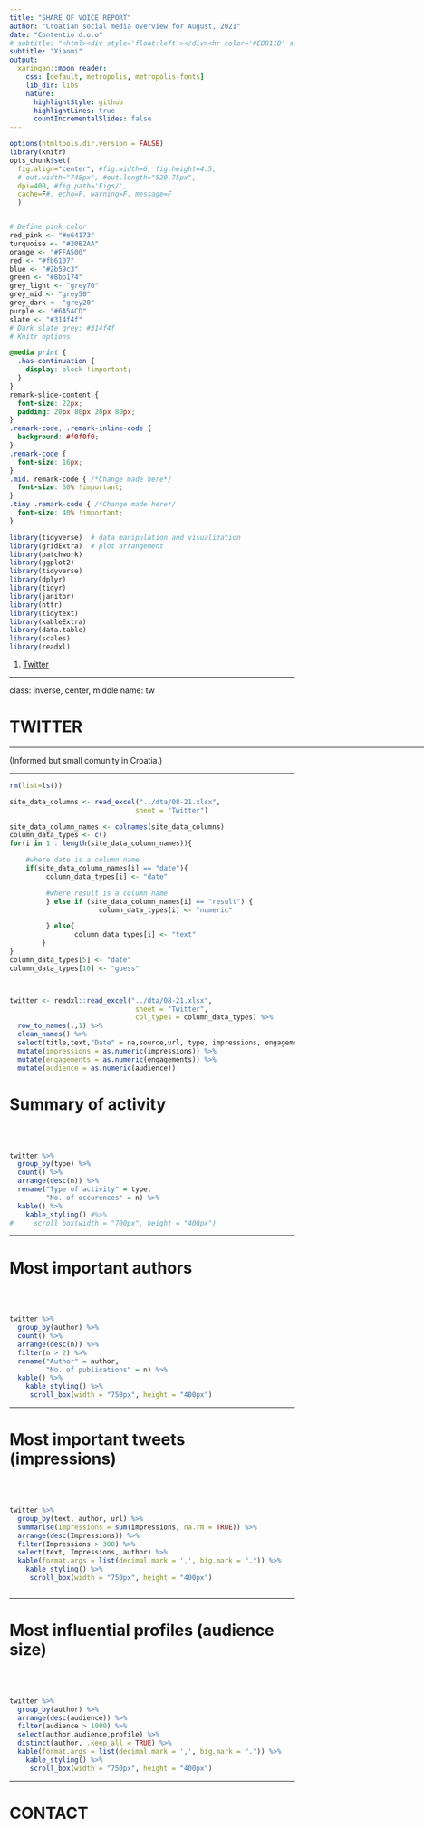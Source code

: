 ```yaml
---
title: "SHARE OF VOICE REPORT"
author: "Croatian social media overview for August, 2021"
date: "Contentio d.o.o"
# subtitle: "<html><div style='float:left'></div><hr color='#EB811B' size=1px width=796px></html>"
subtitle: "Xiaomi"
output:
  xaringan::moon_reader:
    css: [default, metropolis, metropolis-fonts] 
    lib_dir: libs
    nature:
      highlightStyle: github
      highlightLines: true
      countIncrementalSlides: false
---
```


```r
options(htmltools.dir.version = FALSE)
library(knitr)
opts_chunk$set(
  fig.align="center", #fig.width=6, fig.height=4.5, 
  # out.width="748px", #out.length="520.75px",
  dpi=400, #fig.path='Figs/',
  cache=F#, echo=F, warning=F, message=F
  )


# Define pink color
red_pink <- "#e64173"
turquoise <- "#20B2AA"
orange <- "#FFA500"
red <- "#fb6107"
blue <- "#2b59c3"
green <- "#8bb174"
grey_light <- "grey70"
grey_mid <- "grey50"
grey_dark <- "grey20"
purple <- "#6A5ACD"
slate <- "#314f4f"
# Dark slate grey: #314f4f
# Knitr options

```

```css
@media print {
  .has-continuation {
    display: block !important;
  }
}
remark-slide-content {
  font-size: 22px;
  padding: 20px 80px 20px 80px;
}
.remark-code, .remark-inline-code {
  background: #f0f0f0;
}
.remark-code {
  font-size: 16px;
}
.mid. remark-code { /*Change made here*/
  font-size: 60% !important;
}
.tiny .remark-code { /*Change made here*/
  font-size: 40% !important;
}
```

```r


library(tidyverse)  # data manipulation and visualization
library(gridExtra)  # plot arrangement
library(patchwork)
library(ggplot2)
library(tidyverse)
library(dplyr)
library(tidyr)
library(janitor)
library(httr)
library(tidytext)
library(kableExtra)
library(data.table)
library(scales)
library(readxl)


```


1. [Twitter](#tw)



---

class: inverse, center, middle
name: tw

# TWITTER

<html><div style='float:left'></div><hr color='#EB811B' size=1px width=796px></html>

(Informed but small comunity in Croatia.)

---

```r

rm(list=ls())

site_data_columns <- read_excel("../dta/08-21.xlsx",
                               sheet = "Twitter")

site_data_column_names <- colnames(site_data_columns)
column_data_types <- c()
for(i in 1 : length(site_data_column_names)){  

    #where date is a column name
    if(site_data_column_names[i] == "date"){
         column_data_types[i] <- "date"

         #where result is a column name
         } else if (site_data_column_names[i] == "result") {
                      column_data_types[i] <- "numeric"

         } else{
                column_data_types[i] <- "text"
        }
}
column_data_types[5] <- "date"
column_data_types[10] <- "guess"



twitter <- readxl::read_excel("../dta/08-21.xlsx",
                               sheet = "Twitter",
                               col_types = column_data_types) %>% 
  row_to_names(.,1) %>% 
  clean_names() %>%
  select(title,text,"Date" = na,source,url, type, impressions, engagements, author, audience, profile) %>%
  mutate(impressions = as.numeric(impressions)) %>%
  mutate(engagements = as.numeric(engagements)) %>%
  mutate(audience = as.numeric(audience))


```


# Summary of activity
<br>
<br>


```r

twitter %>% 
  group_by(type) %>%
  count() %>%
  arrange(desc(n)) %>% 
  rename("Type of activity" = type, 
         "No. of occurences" = n) %>%
  kable() %>%
    kable_styling() #%>%
#     scroll_box(width = "700px", height = "400px")

```

---

# Most important authors
<br>
<br>

```r


twitter %>%
  group_by(author) %>%
  count() %>%
  arrange(desc(n)) %>%
  filter(n > 2) %>% 
  rename("Author" = author, 
         "No. of publications" = n) %>%
  kable() %>%
    kable_styling() %>%
     scroll_box(width = "750px", height = "400px")


```


---

# Most important tweets (impressions)
<br>
<br>



```r

twitter %>%
  group_by(text, author, url) %>%
  summarise(Impressions = sum(impressions, na.rm = TRUE)) %>%
  arrange(desc(Impressions)) %>%
  filter(Impressions > 300) %>% 
  select(text, Impressions, author) %>%
  kable(format.args = list(decimal.mark = ',', big.mark = ".")) %>%
    kable_styling() %>%
     scroll_box(width = "750px", height = "400px")



```


---

# Most influential profiles (audience size)
<br>
<br>



```r

twitter %>%
  group_by(author) %>%
  arrange(desc(audience)) %>%
  filter(audience > 1000) %>%
  select(author,audience,profile) %>% 
  distinct(author, .keep_all = TRUE) %>% 
  kable(format.args = list(decimal.mark = ',', big.mark = ".")) %>%
    kable_styling() %>%
     scroll_box(width = "750px", height = "400px")

```






---

# CONTACT






























































